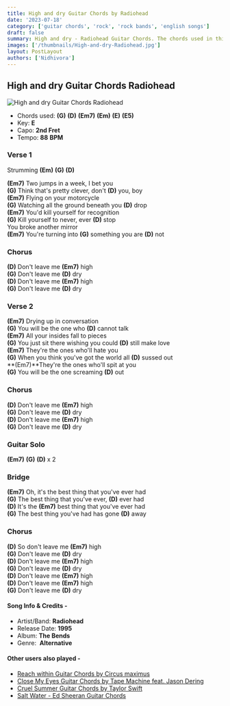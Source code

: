 ```yaml
---
title: High and dry Guitar Chords by Radiohead
date: '2023-07-18'
category: ['guitar chords', 'rock', 'rock bands', 'english songs']
draft: false
summary: High and dry - Radiohead Guitar Chords. The chords used in this song are (G) (D) (Em7) (Em) (E) (E5). The key of this song is E major.
images: ['/thumbnails/High-and-dry-Radiohead.jpg']
layout: PostLayout
authors: ['Nidhivora']
---
```


## High and dry Guitar Chords Radiohead

![High and dry Guitar Chords Radiohead](/thumbnails/High-and-dry-Radiohead.jpg)

- Chords used: **(G)** **(D)** **(Em7)** **(Em)** **(E)** **(E5)**
- Key: **E**
- Capo: **2nd Fret**
- Tempo: **88** **BPM**

### **Verse 1**

Strumming **(Em)** **(G)** **(D)**

**(Em7)** Two jumps in a week, I bet you\
**(G)** Think that's pretty clever, don't **(D)** you, boy\
**(Em7)** Flying on your motorcycle\
**(G)** Watching all the ground beneath you **(D)** drop\
**(Em7)** You'd kill yourself for recognition\
**(G)** Kill yourself to never, ever **(D)** stop\
You broke another mirror\
**(Em7)** You're turning into **(G)** something you are **(D)** not

### **Chorus**

**(D)** Don't leave me **(Em7)** high\
**(G)** Don't leave me **(D)** dry\
**(D)** Don't leave me **(Em7)** high\
**(G)** Don't leave me **(D)** dry

### **Verse 2**

**(Em7)** Drying up in conversation\
**(G)** You will be the one who **(D)** cannot talk\
**(Em7)** All your insides fall to pieces\
**(G)** You just sit there wishing you could **(D)** still make love\
**(Em7)** They're the ones who'll hate you\
**(G)** When you think you've got the world all **(D)** sussed out\
**(Em7)**They're the ones who'll spit at you\
**(G)** You will be the one screaming **(D)** out

### **Chorus**

**(D)** Don't leave me **(Em7)** high\
**(G)** Don't leave me **(D)** dry\
**(D)** Don't leave me **(Em7)** high\
**(G)** Don't leave me **(D)** dry

### **Guitar Solo**

**(Em7)** **(G)** **(D)** x 2

### Bridge

**(Em7)** Oh, it's the best thing that you've ever had\
**(G)** The best thing that you've ever, **(D)** ever had\
**(D)** It's the **(Em7)** best thing that you've ever had\
**(G)** The best thing you've had has gone **(D)** away

### Chorus

**(D)** So don't leave me **(Em7)** high\
**(G)** Don't leave me **(D)** dry\
**(D)** Don't leave me **(Em7)** high\
**(G)** Don't leave me **(D)** dry\
**(D)** Don't leave me **(Em7)** high\
**(D)** Don't leave me **(Em7)** high\
**(G)** Don't leave me **(D)** dry

#### Song Info & Credits -

- Artist/Band: **Radiohead**
- Release Date: **1995**
- Album: **The Bends**
- Genre:  **Alternative**

#### Other users also played -

- [Reach within Guitar Chords by Circus maximus](https://www.chordsco.com/chords/reach-within-guitar-chords-by-circus-maximus)
- [Close My Eyes Guitar Chords by Tape Machine feat. Jason Dering](https://www.chordsco.com/chords/close-my-eyes-guitar-chords-by-tape-machine-feat-jason-dering)
- [Cruel Summer Guitar Chords by Taylor Swift](https://www.chordsco.com/chords/cruel-summer-guitar-chords-by-taylor-swift)
- [Salt Water - Ed Sheeran Guitar Chords](https://www.chordsco.com/chords/salt-water-ed-sheeran-guitar-chords)

